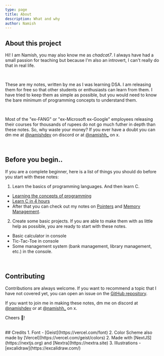 ```yaml
---
type: page
title: About
description: What and why
author: Namish
---
```


## About this project

Hi! I am Namish, you may also know me as _chadcat7_.  I always have had a small passion for teaching but because I'm also an introvert, I can't really do that in real life.

<br/>

These are my notes, written by me as I was learning DSA. I am releasing them for free so that other students or enthusiasts can learn from them. I have tried to keep them as simple as possible, but you would need to know the bare minimum of programming concepts to understand them.

<br/>

Most of the "ex-FANG" or "ex-Microsoft ex-Google" employees releasing their courses for thousands of rupees do not go much futher in depth than these notes. So, why waste your money? If you ever have a doubt you can dm me at [@namishdev](https://discord.com/users/715825910611443722) on discord or at [@namishh_](https://x.com/namishh_) on x.

<br/>

## Before you begin..

If you are a complete beginner, here is a list of things you should do before you start with these notes:

1. Learn the basics of programming languages. And then learn C.
  - [Learning the concepts of programming](https://www.youtube.com/watch?v=zOjov-2OZ0E)
  - [Learn C in 4 hours](https://www.youtube.com/watch?v=87SH2Cn0s9A)
  - After that you can check out my notes on [Pointers](/pre/pointers) and [Memory Management](/pre/memory).
2. Create some basic projects. If you are able to make them with as little help as possible, you are ready to start with these notes.
  - Basic calculator in console
  - Tic-Tac-Toe in console
  - Some management system (bank management, library management, etc.) in the console.
<br/>

## Contributing

Contributions are always welcome. If you want to recommend a topic that I have not covered yet, you can open an issue on the [GitHub repository](https://github.com/namishh/notes).

If you want to join me in making these notes, dm me on discord at [@namishdev](https://discord.com/users/715825910611443722) or at [@namishh_](https://x.com/namishh_) on x.

Cheers 🎉!

<br/>
## Credits
1. Font - [Geist](https://vercel.com/font)
2. Color Scheme also made by [Vercel](https://vercel.com/geist/colors)
2. Made with [NextJS](https://nextjs.org) and [Nextra](https://nextra.site)
3. Illustrations - [excalidraw](https://excalidraw.com/)
